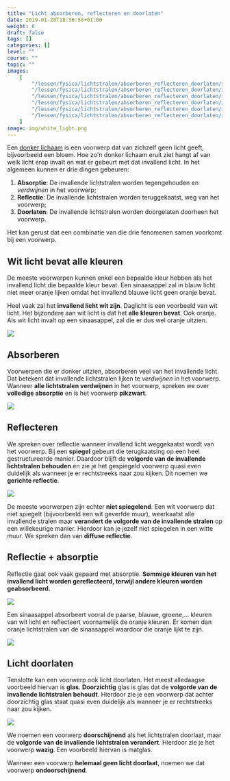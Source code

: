 ```yaml
---
title: "Licht absorberen, reflecteren en doorlaten"
date: 2019-01-28T18:36:58+01:00
weight: 6
draft: false
tags: []
categories: []
level: ""
course: ""
topic: ""
images:
    [
        "/lessen/fysica/lichtstralen/absorberen_reflecteren_doorlaten/img/white_light.png",
        "/lessen/fysica/lichtstralen/absorberen_reflecteren_doorlaten/img/absorptie.png",
        "/lessen/fysica/lichtstralen/absorberen_reflecteren_doorlaten/img/reflectie.png",
        "/lessen/fysica/lichtstralen/absorberen_reflecteren_doorlaten/img/absorptie_reflectie.png",
        "/lessen/fysica/lichtstralen/absorberen_reflecteren_doorlaten/img/orange.png",
        "/lessen/fysica/lichtstralen/absorberen_reflecteren_doorlaten/img/licht_doorlaten.png",
    ]
image: img/white_light.png
---
```


Een [donker lichaam](lichtbronnen#donkere-lichamen) is een voorwerp dat
van zichzelf geen licht geeft, bijvoorbeeld een bloem. Hoe zo'n donker lichaam
eruit ziet hangt af van welk licht erop invalt en wat er gebeurt met dat
invallend licht. In het algemeen kunnen er drie dingen gebeuren:

1. **Absorptie**: De invallende lichtstralen worden tegengehouden en
   _verdwijnen_ in het voorwerp;
2. **Reflectie**: De invallende lichtstralen worden teruggekaatst, weg van het
   voorwerp;
3. **Doorlaten**: De invallende lichtstralen worden doorgelaten doorheen het
   voorwerp.

Het kan gerust dat een combinatie van die drie fenomenen samen voorkomt bij een
voorwerp.

## Wit licht bevat alle kleuren

De meeste voorwerpen kunnen enkel een bepaalde
kleur hebben als het invallend licht die bepaalde kleur bevat. Een sinaasappel
zal in blauw licht niet meer oranje lijken omdat het invallend blauwe licht
geen oranje bevat.

Heel vaak zal het **invallend licht wit zijn**. Daglicht is een voorbeeld van
wit licht. Het bijzondere aan wit licht is dat het **alle kleuren bevat**. Ook
oranje. Als wit licht invalt op een sinaasappel, zal die er dus wel oranje
uitzien.

![](img/white_light.png)

## Absorberen

Voorwerpen die er donker uitzien, absorberen veel van het
invallende licht. Dat betekent dat invallende lichtstralen lijken te
_verdwijnen_ in het voorwerp. Wanneer **alle lichtstralen verdwijnen** in het
voorwerp, spreken we over **volledige absorptie** en is het voorwerp
**pikzwart**.

![](img/absorptie.png)

## Reflecteren

We spreken over reflectie wanneer invallend licht weggekaatst
wordt van het voorwerp. Bij een **spiegel** gebeurt die terugkaatsing op een
heel gestructureerde manier. Daardoor blijft de **volgorde van de invallende
lichtstralen behouden** en zie je het gespiegeld voorwerp quasi even duidelijk
als wanneer je er rechtstreeks naar zou kijken. Dit noemen we **gerichte
reflectie**.

![](img/reflectie.png)

De meeste voorwerpen zijn echter **niet spiegelend**. Een wit voorwerp dat niet
spiegelt <Mute>(bijvoorbeeld een wit geverfde muur)</Mute>, weerkaatst alle
invallende stralen maar **verandert de volgorde van de invallende stralen** op
een willekeurige manier. Hierdoor kan je jezelf niet spiegelen in een witte
muur. We spreken dan van **diffuse reflectie**.

## Reflectie + absorptie

Reflectie gaat ook vaak gepaard met absorptie.
**Sommige kleuren van het invallend licht worden gereflecteerd, terwijl andere
kleuren worden geabsorbeerd.**

![](img/absorptie_reflectie.png)

Een sinaasappel absorbeert vooral de paarse, blauwe, groene,... kleuren van wit
licht en reflecteert voornamelijk de oranje kleuren. Er komen dan oranje
lichtstralen van de sinaasappel waardoor die oranje lijkt te zijn.

![](img/orange.png)

## Licht doorlaten

Tenslotte kan een voorwerp ook licht doorlaten. Het meest
alledaagse voorbeeld hiervan is **glas**. **Doorzichtig** glas is glas dat de
**volgorde van de invallende lichtstralen behoudt**. Hierdoor zie je een
voorwerp dat achter doorzichtig glas staat quasi even duidelijk als wanneer je
er rechtstreeks naar zou kijken.

![](img/licht_doorlaten.png)

We noemen een voorwerp **doorschijnend** als het lichtstralen
doorlaat, maar de **volgorde van de invallende
lichtstralen verandert**. Hierdoor zie je het voorwerp **wazig**. Een voorbeeld
hiervan is matglas.

Wanneer een voorwerp **helemaal geen licht doorlaat**, noemen we dat voorwerp
**ondoorschijnend**.
